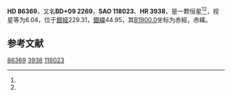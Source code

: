 {{Starbox begin
| name = HD 86369
}}
{{Starbox observe
| epoch = [[J2000.0|J2000.0]]
| constell = {{星座名待查}}<ref name=SIMBAD>{{cite web
 | url=http://simbad.u-strasbg.fr/simbad/sim-id?Ident=HR+3938
 | title =Pulsating variable Star
 | publisher=Centre de Données astronomiques de Strasbourg
 | work=SIMBAD
 | accessdate=2012-07-13}}</ref><ref name=DATA>{{cite web
 | url=http://vizier.u-strasbg.fr/viz-bin/VizieR-5?-out.add=.&-source=5050&-corr=PK=HR&-out.max=9999&HR=3938
 | title=VizieR Detailed Page
 | accessdate=2012-07-13
 | archive-date=2019-02-16
 | archive-url=https://web.archive.org/web/20190216121646/http://vizier.u-strasbg.fr/viz-bin/VizieR-5?-out.add=.&-source=5050&-corr=PK=HR&-out.max=9999&HR=3938
 | dead-url=no
 }}</ref>
| 星官 = 
| ra = {{RA|9|58|7.6}}<ref name=SIMBAD /><ref name=DATA />
| dec = {{DEC|+8|18|51}}<ref name=SIMBAD /><ref name=DATA />
| appmag_v = 6.04<ref name=SIMBAD /><ref name=DATA />
}}
{{Starbox character
| class = gK3<ref name=SIMBAD /><ref name=DATA />
| b-v = 1.36<ref name=SIMBAD /><ref name=DATA />
| u-b = 1.55<ref name=SIMBAD /><ref name=DATA />
| r-i = <ref name=SIMBAD /><ref name=DATA />
| variable = 
}}
{{Starbox astrometry
| radial_v = 1.55
| prop_mo_ra = -19
| parallax = 
| p_error = 
}}
{{Starbox catalog
| names =BD+09 2269，[[SAO星表|SAO]] 118023，[[HD星表|HD]] 86369，[[HR星表|HR]] 3938}}
{{Starbox reference |Simbad=HR+3938}}
{{Starbox end}}

'''HD 86369'''，又名'''BD+09 2269'''，'''SAO 118023'''、'''HR 3938'''，是一颗恒星<ref name=SIMBAD /><ref name=DATA />，视星等为6.04，位于[[銀道座標系|銀經]]229.31，[[銀道座標系|銀緯]]44.95，其[[B1900.0|B1900.0]]坐标为赤經{{RA|9|52|49.7}}，赤緯{{DEC|+8|44.95|29}}。

== 参考文献 ==
{{reflist}}

{{star-stub}}

[[Category:HD和HDE天體|86369]]
[[Category:HR天體|3938]]
[[Category:SAO天體|118023]]
